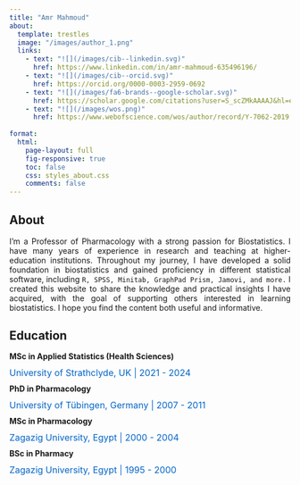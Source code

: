 ```yaml
---
title: "Amr Mahmoud"
about: 
  template: trestles
  image: "/images/author_1.png"
  links: 
    - text: "![](/images/cib--linkedin.svg)"
      href: https://www.linkedin.com/in/amr-mahmoud-635496196/
    - text: "![](/images/cib--orcid.svg)"
      href: https://orcid.org/0000-0003-2959-0692
    - text: "![](/images/fa6-brands--google-scholar.svg)"
      href: https://scholar.google.com/citations?user=S_scZMkAAAAJ&hl=en
    - text: "![](/images/wos.png)"
      href: https://www.webofscience.com/wos/author/record/Y-7062-2019
    
format: 
  html: 
    page-layout: full
    fig-responsive: true
    toc: false
    css: styles_about.css
    comments: false
---
```


## About {.unnumbered}

::: {style="text-align: justify;"}
I’m a Professor of Pharmacology with a strong passion for Biostatistics. I have many years of experience in research and teaching at higher-education institutions. Throughout my journey, I have developed a solid foundation in biostatistics and gained proficiency in different statistical software, including `R, SPSS, Minitab, GraphPad Prism, Jamovi, and more.` I created this website to share the knowledge and practical insights I have acquired, with the goal of supporting others interested in learning biostatistics. I hope you find the content both useful and informative.
:::

## Education {.unnumbered}

::: {style="line-height: 1;"}
**MSc in Applied Statistics (Health Sciences)**

[University of Strathclyde, UK \| 2021 - 2024]{style="color: #0466c8; font-size: 16px"}

**PhD in Pharmacology**

[University of Tübingen, Germany \| 2007 - 2011]{style="color: #0466c8; font-size: 16px"}

**MSc in Pharmacology**

[Zagazig University, Egypt \| 2000 - 2004]{style="color: #0466c8; font-size: 16px"}

**BSc in Pharmacy**

[Zagazig University, Egypt \| 1995 - 2000]{style="color: #0466c8; font-size: 16px"}
:::
